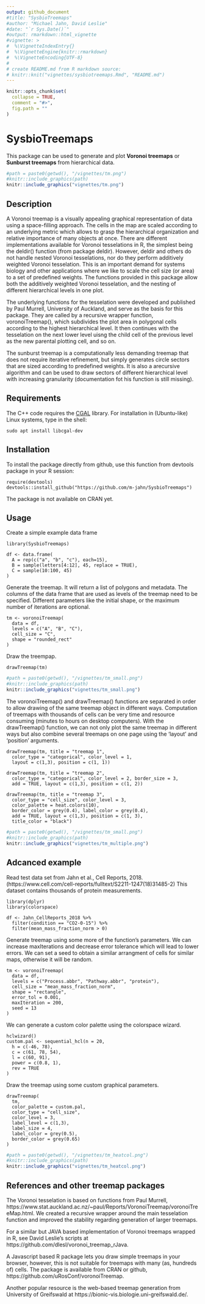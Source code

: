 ```yaml
---
output: github_document
#title: "SysbioTreemaps"
#author: "Michael Jahn, David Leslie"
#date: "`r Sys.Date()`"
#output: rmarkdown::html_vignette
#vignette: >
#  %\VignetteIndexEntry{}
#  %\VignetteEngine{knitr::rmarkdown}
#  %\VignetteEncoding{UTF-8}
#
# create README.md from R markdown source:
# knitr::knit("vignettes/sysbiotreemaps.Rmd", "README.md")
---
```



```r
knitr::opts_chunk$set(
  collapse = TRUE,
  comment = "#>",
  fig.path = ""
)
```
# SysbioTreemaps

This package can be used to generate and plot **Voronoi treemaps** or
**Sunburst treemaps** from hierarchical data. 

```r
#path = paste0(getwd(), "/vignettes/tm.png")
#knitr::include_graphics(path)
knitr::include_graphics("vignettes/tm.png")
```

## Description

A Voronoi treemap is a visually appealing graphical representation of data using a space-filling approach. The cells in the map are scaled according to an underlying metric which allows to grasp the hierarchical organization and relative importance of many objects at once.
There are different implementations available for Voronoi tesselations in R, the simplest being the deldir() function (from package deldir). However, deldir and others do not handle nested Voronoi tesselations, nor do they perform additively weighted Voronoi tesselation. This is an important demand for systems biology and other applications where we like to scale the cell size (or area) to a set of predefined weights. The functions provided in this package allow both the additively weighted Voronoi tesselation, and the nesting of different hierarchical levels in one plot. 

The underlying functions for the tesselation were developed and published by Paul Murrell, University of Auckland, and serve as the basis for this package. They are called by a recursive wrapper function, voronoiTreemap(), which subdivides the plot area in polygonal cells according to the highest hierarchical level.  It then continues with the tesselation on the next lower level uisng the child cell of the previous level as the new parental plotting cell, and so on. 

The sunburst treemap is a computationally less demanding treemap that does not require iterative refinement, but simply generates circle sectors that are sized according to predefined weights. It is also a arecursive algorithm and can be used to draw sectors of different hierarchical level with increasing granularity (documentation fot his function is still missing).

## Requirements

The C++ code requires the [CGAL](https://www.cgal.org/download.html) library.
For installation in (Ubuntu-like) Linux systems, type in the shell:

```
sudo apt install libcgal-dev
```

## Installation

To install the package directly from github, use this function from devtools package in your R session:

```
require(devtools)
devtools::install_github("https://github.com/m-jahn/SysbioTreemaps")
```
The package is not available on CRAN yet. 

## Usage

Create a simple example data frame

```
library(SysbioTreemaps)

df <- data.frame(
  A = rep(c("a", "b", "c"), each=15),
  B = sample(letters[4:12], 45, replace = TRUE),
  C = sample(10:100, 45)
)
```

Generate the treemap. It will return a list of polygons and metadata.
The columns of the data frame that are used as levels of the treemap need to be specified.
Different parameters like the initial shape, or the maximum number of iterations are optional.

```
tm <- voronoiTreemap(
  data = df,
  levels = c("A", "B", "C"),
  cell_size = "C",
  shape = "rounded_rect"
)
```

Draw the treempap.

```
drawTreemap(tm)
```

```r
#path = paste0(getwd(), "/vignettes/tm_small.png")
#knitr::include_graphics(path)
knitr::include_graphics("vignettes/tm_small.png")
```

The voronoiTreemap() and drawTreemap() functions are separated in order to allow drawing of the same treemap object in different ways. Computation of treemaps with thousands of cells can be very time and resource consuming (minutes to hours on desktop computers). With the drawTreemap() function, we can not only plot the same treemap in different ways but also combine several treemaps on one page using the 'layout' and 'position' arguments.

```
drawTreemap(tm, title = "treemap 1", 
  color_type = "categorical", color_level = 1, 
  layout = c(1,3), position = c(1, 1))

drawTreemap(tm, title = "treemap 2",
  color_type = "categorical", color_level = 2, border_size = 3,
  add = TRUE, layout = c(1,3), position = c(1, 2))

drawTreemap(tm, title = "treemap 3",
  color_type = "cell_size", color_level = 3,
  color_palette = heat.colors(10),
  border_color = grey(0.4), label_color = grey(0.4),
  add = TRUE, layout = c(1,3), position = c(1, 3),
  title_color = "black")
```

```r
#path = paste0(getwd(), "/vignettes/tm_small.png")
#knitr::include_graphics(path)
knitr::include_graphics("vignettes/tm_multiple.png")
```

## Adcanced example

Read test data set from Jahn et al., Cell Reports, 2018.
(https://www.cell.com/cell-reports/fulltext/S2211-1247(18)31485-2)
This dataset contains thousands of protein measurements.

```
library(dplyr)
library(colorspace)

df <- Jahn_CellReports_2018 %>%
  filter(condition == "CO2-0-15") %>%
  filter(mean_mass_fraction_norm > 0)
```

Generate treemap using some more of the function's parameters. We can increase maxIterations and decrease error tolerance which will lead to lower errors. We can set a seed to obtain a similar arrangment of cells for similar maps, otherwise it will be random. 

```
tm <- voronoiTreemap(
  data = df,
  levels = c("Process.abbr", "Pathway.abbr", "protein"),
  cell_size = "mean_mass_fraction_norm",
  shape = "rectangle",
  error_tol = 0.001,
  maxIteration = 200,
  seed = 13
)
```

We can generate a custom color palette using the colorspace wizard.

```
hclwizard()
custom.pal <- sequential_hcl(n = 20,
  h = c(-46, 78),
  c = c(61, 78, 54),
  l = c(60, 91),
  power = c(0.8, 1),
  rev = TRUE
)
```

Draw the treemap using some custom graphical parameters.

```
drawTreemap(
  tm, 
  color_palette = custom.pal,
  color_type = "cell_size",
  color_level = 3,
  label_level = c(1,3),
  label_size = 4,
  label_color = grey(0.5),
  border_color = grey(0.65)
)
```

```r
#path = paste0(getwd(), "/vignettes/tm_heatcol.png")
#knitr::include_graphics(path)
knitr::include_graphics("vignettes/tm_heatcol.png")
```

## References and other treemap packages


The Voronoi tesselation is based on functions from Paul Murrell, https://www.stat.auckland.ac.nz/~paul/Reports/VoronoiTreemap/voronoiTreeMap.html.
We created a recursive wrapper around the main tesselation function and
improved the stability regarding generation of larger treemaps.

For a similar but JAVA based implementation of Voronoi treemaps wrapped in R, see
David Leslie's scripts at https://github.com/dlesl/voronoi_treemap_rJava.

A Javascript based R package lets you draw simple treemaps in your browser, however,
this is not suitable for treemaps with many (as, hundreds of) cells. The package is
available from CRAN or github, https://github.com/uRosConf/voronoiTreemap.

Another popular resource is the web-based treemap generation from University of
Greifswald at https://bionic-vis.biologie.uni-greifswald.de/.

